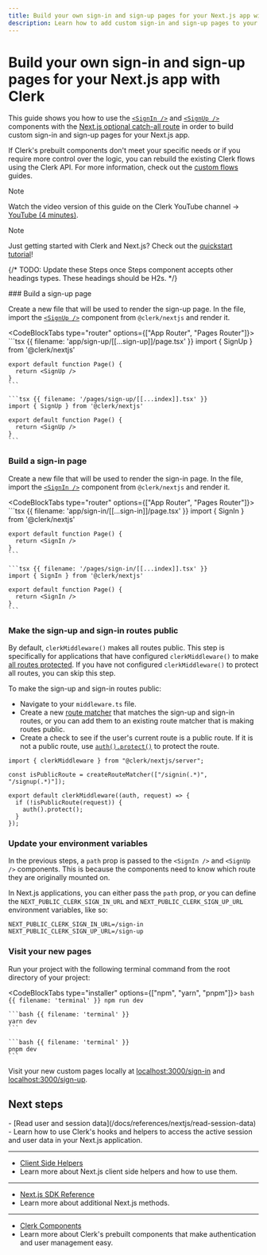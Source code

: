 ```yaml
---
title: Build your own sign-in and sign-up pages for your Next.js app with Clerk
description: Learn how to add custom sign-in and sign-up pages to your Next.js app with Clerk's prebuilt components.
---
```


# Build your own sign-in and sign-up pages for your Next.js app with Clerk

This guide shows you how to use the [`<SignIn />`](/docs/components/authentication/sign-in) and [`<SignUp />`](/docs/components/authentication/sign-up) components with the [Next.js optional catch-all route](https://nextjs.org/docs/pages/building-your-application/routing/dynamic-routes#catch-all-segments) in order to build custom sign-in and sign-up pages for your Next.js app.

If Clerk's prebuilt components don't meet your specific needs or if you require more control over the logic, you can rebuild the existing Clerk flows using the Clerk API. For more information, check out the [custom flows](/docs/custom-flows/overview) guides.

> [!NOTE]
> Watch the video version of this guide on the Clerk YouTube channel  → [YouTube (4 minutes)](https://youtu.be/fsuHLafTYyg).

> [!NOTE]
> Just getting started with Clerk and Next.js? Check out the [quickstart tutorial](/docs/quickstarts/nextjs)!

{/* TODO: Update these Steps once Steps component accepts other headings types. These headings should be H2s. */}

<Steps>
  ### Build a sign-up page

  Create a new file that will be used to render the sign-up page. In the file, import the [`<SignUp />`](/docs/components/authentication/sign-up) component from `@clerk/nextjs` and render it.

  <CodeBlockTabs type="router" options={["App Router", "Pages Router"]}>
    ```tsx {{ filename: 'app/sign-up/[[...sign-up]]/page.tsx' }}
    import { SignUp } from '@clerk/nextjs'

    export default function Page() {
      return <SignUp />
    }
    ```

    ```tsx {{ filename: '/pages/sign-up/[[...index]].tsx' }}
    import { SignUp } from '@clerk/nextjs'

    export default function Page() {
      return <SignUp />
    }
    ```
  </CodeBlockTabs>

  ### Build a sign-in page

  Create a new file that will be used to render the sign-in page. In the file, import the [`<SignIn />`](/docs/components/authentication/sign-in) component from `@clerk/nextjs` and render it.

  <CodeBlockTabs type="router" options={["App Router", "Pages Router"]}>
    ```tsx {{ filename: 'app/sign-in/[[...sign-in]]/page.tsx' }}
    import { SignIn } from '@clerk/nextjs'

    export default function Page() {
      return <SignIn />
    }
    ```

    ```tsx {{ filename: '/pages/sign-in/[[...index]].tsx' }}
    import { SignIn } from '@clerk/nextjs'

    export default function Page() {
      return <SignIn />
    }
    ```
  </CodeBlockTabs>

  ### Make the sign-up and sign-in routes public

  By default, `clerkMiddleware()` makes all routes public. This step is specifically for applications that have configured `clerkMiddleware()` to make [all routes protected](/docs/references/nextjs/clerk-middleware#protect-all-routes). If you have not configured `clerkMiddleware()` to protect all routes, you can skip this step.

  To make the sign-up and sign-in routes public:

  - Navigate to your `middleware.ts` file.
  - Create a new [route matcher](/docs/references/nextjs/clerk-middleware#create-route-matcher) that matches the sign-up and sign-in routes, or you can add them to an existing route matcher that is making routes public.
  - Create a check to see if the user's current route is a public route. If it is not a public route, use [`auth().protect()`](/docs/references/nextjs/auth#protect) to protect the route.

  ```tsx {{ prettier: false, filename: 'middleware.ts' }}
  import { clerkMiddleware } from "@clerk/nextjs/server";

  const isPublicRoute = createRouteMatcher(["/signin(.*)", "/signup(.*)"]);

  export default clerkMiddleware((auth, request) => {
    if (!isPublicRoute(request)) {
      auth().protect();
    }
  });
  ```

  ### Update your environment variables

  In the previous steps, a `path` prop is passed to the `<SignIn />` and `<SignUp />` components. This is because the components need to know which route they are originally mounted on.

  In Next.js applications, you can either pass the `path` prop, _or_ you can define the `NEXT_PUBLIC_CLERK_SIGN_IN_URL` and `NEXT_PUBLIC_CLERK_SIGN_UP_URL` environment variables, like so:

  ```env {{ filename: '.env.local' }}
  NEXT_PUBLIC_CLERK_SIGN_IN_URL=/sign-in
  NEXT_PUBLIC_CLERK_SIGN_UP_URL=/sign-up
  ```

  ### Visit your new pages

  Run your project with the following terminal command from the root directory of your project:

  <CodeBlockTabs type="installer" options={["npm", "yarn", "pnpm"]}>
    ```bash {{ filename: 'terminal' }}
    npm run dev
    ```

    ```bash {{ filename: 'terminal' }}
    yarn dev
    ```

    ```bash {{ filename: 'terminal' }}
    pnpm dev
    ```
  </CodeBlockTabs>

  Visit your new custom pages locally at [localhost:3000/sign-in](http://localhost:3000/sign-in) and [localhost:3000/sign-up](http://localhost:3000/sign-up).
</Steps>

## Next steps

<Cards>
  - [Read user and session data](/docs/references/nextjs/read-session-data)
  - Learn how to use Clerk's hooks and helpers to access the active session and user data in your Next.js application.

  ---

  - [Client Side Helpers](/docs/references/nextjs/overview#client-side-helpers)
  - Learn more about Next.js client side helpers and how to use them.

  ---

  - [Next.js SDK Reference](/docs/references/nextjs/overview)
  - Learn more about additional Next.js methods.

  ---

  - [Clerk Components](/docs/components/overview)
  - Learn more about Clerk's prebuilt components that make authentication and user management easy.
</Cards>
